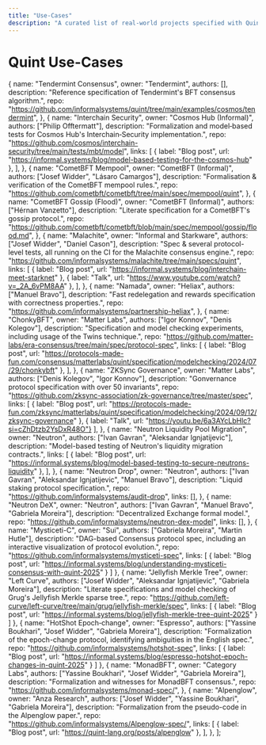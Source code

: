 ```yaml
---
title: "Use‑Cases"
description: "A curated list of real‑world projects specified with Quint."
---
```



# Quint Use-Cases

  {
    name: "Tendermint Consensus",
    owner: "Tendermint",
    authors: [],
    description: "Reference specification of Tendermint's BFT consensus algorithm.",
    repo: "https://github.com/informalsystems/quint/tree/main/examples/cosmos/tendermint",
  },
  {
    name: "Interchain Security",
    owner: "Cosmos Hub (Informal)",
    authors: ["Philip Offtermatt"],
    description: "Formalization and model‑based tests for Cosmos Hub's Interchain‑Security implementation.",
    repo: "https://github.com/cosmos/interchain-security/tree/main/tests/mbt/model",
    links: [
      { label: "Blog post", url: "https://informal.systems/blog/model-based-testing-for-the-cosmos-hub" },
    ],
  },
  {
    name: "CometBFT Mempool",
    owner: "CometBFT (Informal)",
    authors: ["Josef Widder", "Lásaro Camargos"],
    description: "Formalisation & verification of the CometBFT mempool rules.",
    repo: "https://github.com/cometbft/cometbft/tree/main/spec/mempool/quint",
  },
  {
    name: "CometBFT Gossip (Flood)",
    owner: "CometBFT (Informal)",
    authors: ["Hérnan Vanzetto"],
    description: "Literate specification for a CometBFT's gossip protocol.",
    repo: "https://github.com/cometbft/cometbft/blob/main/spec/mempool/gossip/flood.md",
  },
  {
    name: "Malachite",
    owner: "Informal and Starkware",
    authors: ["Josef Widder", "Daniel Cason"],
    description: "Spec & several protocol-level tests, all running on the CI for the Malachite consensus engine.",
    repo: "https://github.com/informalsystems/malachite/tree/main/specs/quint",
    links: [
      { label: "Blog post", url: "https://informal.systems/blog/interchain-meet-starknet" },
      { label: "Talk", url: "https://www.youtube.com/watch?v=_2A_6vPM8AA" },
    ],
  },
  {
    name: "Namada",
    owner: "Heliax",
    authors: ["Manuel Bravo"],
    description: "Fast redelegation and rewards specification with correctness properties.",
    repo: "https://github.com/informalsystems/partnership-heliax",
  },
  {
    name: "ChonkyBFT",
    owner: "Matter Labs",
    authors: ["Igor Konnov", "Denis Kolegov"],
    description: "Specification and model checking experiments, including usage of the Twins technique.",
    repo: "https://github.com/matter-labs/era-consensus/tree/main/spec/protocol-spec",
    links: [
      { label: "Blog post", url: "https://protocols-made-fun.com/consensus/matterlabs/quint/specification/modelchecking/2024/07/29/chonkybft" },
    ],
  },
  {
    name: "ZKSync Governance",
    owner: "Matter Labs",
    authors: ["Denis Kolegov", "Igor Konnov"],
    description: "Gonvernance protocol specification with over 50 invariants",
    repo: "https://github.com/zksync-association/zk-governance/tree/master/spec",
    links: [
      { label: "Blog post", url: "https://protocols-made-fun.com/zksync/matterlabs/quint/specification/modelchecking/2024/09/12/zksync-governance" },
      { label: "Talk", url: "https://youtu.be/6a3AYcLbHlc?si=cZhDtzb2YsDxR48O"}
    ],
  },
  {
    name: "Neutron Liquidity Pool Migration",
    owner: "Neutron",
    authors: ["Ivan Gavran", "Aleksandar Ignjatijevic"],
    description: "Model-based testing of Neutron's liquidity migration contracts.",
    links: [
      { label: "Blog post", url: "https://informal.systems/blog/model-based-testing-to-secure-neutrons-liquidity" },
    ],
  },
  {
    name: "Neutron Drop",
    owner: "Neutron",
    authors: ["Ivan Gavran", "Aleksandar Ignjatijevic", "Manuel Bravo"],
    description: "Liquid staking protocol specification.",
    repo: "https://github.com/informalsystems/audit-drop",
    links: [],
  },
  {
    name: "Neutron DeX",
    owner: "Neutron",
    authors: ["Ivan Gavran", "Manuel Bravo", "Gabriela Moreira"],
    description: "Decentralized Exchange formal model.",
    repo: "https://github.com/informalsystems/neutron-dex-model",
    links: [],
  },
  {
    name: "Mysticeti-C",
    owner: "Sui",
    authors: ["Gabriela Moreira", "Martin Hutle"],
    description: "DAG-based Consensus protocol spec, including an interactive visualization of protocol evolution.",
    repo: "https://github.com/informalsystems/mysticeti-spec",
    links: [
      { label: "Blog post", url: "https://informal.systems/blog/understanding-mysticeti-consensus-with-quint-2025" }
    ]
  },
  {
    name: "Jellyfish Merkle Tree",
    owner: "Left Curve",
    authors: ["Josef Widder", "Aleksandar Ignjatijevic", "Gabriela Moreira"],
    description: "Literate specifications and model checking of Grug's Jellyfish Merkle sparse tree.",
    repo: "https://github.com/left-curve/left-curve/tree/main/grug/jellyfish-merkle/spec",
    links: [
      { label: "Blog post", url: "https://informal.systems/blog/jellyfish-merkle-tree-quint-2025" }
    ]
  },
  {
    name: "HotShot Epoch‑change",
    owner: "Espresso",
    authors: ["Yassine Boukhari", "Josef Widder", "Gabriela Moreira"],
    description: "Formalization of the epoch-change protocol, identifying ambiguities in the English spec.",
    repo: "https://github.com/informalsystems/hotshot-spec",
    links: [
      { label: "Blog post", url: "https://informal.systems/blog/espresso-hotshot-epoch-changes-in-quint-2025" }
    ]
  },
  {
    name: "MonadBFT",
    owner: "Category Labs",
    authors: ["Yassine Boukhari", "Josef Widder", "Gabriela Moreira"],
    description: "Formalization and witnesses for MonadBFT consensus.",
    repo: "https://github.com/informalsystems/monad-spec/",
  },
  {
    name: "Alpenglow",
    owner: "Anza Research",
    authors: ["Josef Widder", "Yassine Boukhari", "Gabriela Moreira"],
    description: "Formalization from the pseudo-code in the Alpenglow paper.",
    repo: "https://github.com/informalsystems/Alpenglow-spec/",
    links: [
      { label: "Blog post", url: "https://quint-lang.org/posts/alpenglow" },
    ],
  },
];

<QuintProjectsGrid projects={projects} />
